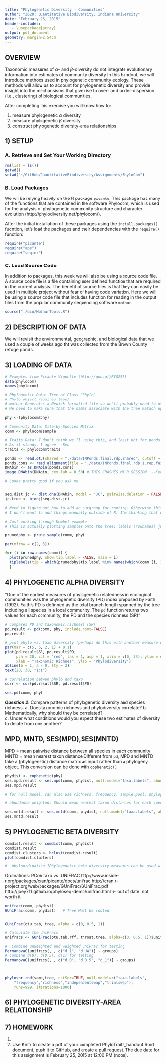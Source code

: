 ```yaml
---
title: "Phylogenetic Diversity - Communities"
author: "Z620: Quantitative Biodiversity, Indiana University"
date: "February 26, 2015"
header-includes:
   - \usepackage{array}
output: pdf_document
geometry: margin=2.54cm
---
```


## OVERVIEW
Taxonomic measures of $\alpha$- and $\beta$-diversity do not integrate evolutionary information into estimates of community diversity 
In this handout, we will introduce methods used in phylogenetic community ecology.
These methods will allow us to account for phylogenetic diversity and provide insight into the mechansisms that give rise to over- and under-dispersion (i.e., clustering) of biological communities. 

After completing this exercise you will know how to:

1.  measure phylogenetic $\alpha$ diversity
2.  measure phylogenetic $\beta$ diversity
3.  construct phylogenetic diversity-area relationships

## 1) SETUP
### A. Retrieve and Set Your Working Directory

```r
rm(list = ls())
getwd()
setwd("~/GitHub/QuantitativeBiodiversity/Assignments/PhyloCom")
```

### B. Load Packages 
We wil be relying heavily on the R package `picante`. 
This package has many of the functions that are contained in the software Phylocom, which is used for the analysis of phylogenetic community structure and character evolution (http://phylodiversity.net/phylocom/).

After the initial installation of these packages using the `install.packages()` fucntion, let's load the packages and their dependencies with the `require()` function:

```r

require("picante")                
require("ape")                    
require("seqinr")                 
```

### C. Load Source Code
In addition to packages, this week we will also be using a source code file.
A source code file is a file containing user defined function that are required in the current analysis.
The benefit of source files is that they can easily be used in multiple project without fear of having code variation.
Here we will be using a source code file that includes function for reading in the output files from the popular community sequencing software `mothur`.

```r
source("./bin/MothurTools.R")
```

## 2) DESCRIPTION OF DATA
We will revisit the environmental, geographic, and biological data that we used a couple of weeks ago tht was collected from the Brown County refuge ponds. 

## 3) LOADING OF DATA
```r
# Examples from Picante Vignette (http://goo.gl/EYOZ55)
data(phylocom)
names(phylocom)

# Phylogentic Data: Tree of Class "Phylo"
# Phylo object requires {ape}
# mothur Generates a Newick formatted file so we'll probably need to use the `read.tree` function in {ape}
# We need to make sure that the names associate with the tree matach up with the names in the site-by-species matrix in `comm` below. 

phy <-(phylocom$phy)

# Community Data: Site-by-Species Matrix
comm <- phylocom$sample

# Traits Data: I don't think we'll using this, and least not for ponds --Jay(?)
# As it stands, I agree --Ken
traits <- phylocom$traits

ponds <- read.otu(shared = "./data/INPonds.final.rdp.shared", cutoff = "1")
ponds.cons <- read.alignment(file = "./data/INPonds.final.rdp.1.rep.fasta", format = "fasta")  
DNAbin <- as.DNAbin(ponds.cons) 
image.DNAbin(DNAbin, cex.lab = 0.50) # THIS CRASHES MY R SESSION  --Ken

# Looks pretty good if you ask me


seq.dist.jc <- dist.dna(DNAbin, model = "JC", pairwise.deletion = FALSE)
jc.tree <- bionj(seq.dist.jc)

# Need to figure out how to add an outgroup for rooting. Otherwise this looks pretty good.
# I don't want to add things manually outside of R. I'm thinking that we can just append the sequence to this file. I'll probably align an outgroup to silva first to make things easier though.


```

```r
# Just working through Kembel example
# This is actually plotting samples onto the tree; labels (rownames) just correspond to "mock" samples, which demonstrate different patterns of dispersion; "include only species present in a community data set"

prunedphy <- prune.sample(comm, phy)

par(mfrow = c(2, 3))

for (i in row.names(comm)) {
  plot(prunedphy, show.tip.label = FALSE, main = i) 
  tiplabels(tip = which(prunedphy$tip.label %in% names(which(comm [i, ] > 0))), pch = 19, cex = 2)
  }
```

## 4) PHYLOGENETIC ALPHA DIVERSITY
"One of the earliest measures of phylogenetic relatedness in ecological communities
was the phylogenetic diversity (PD) index proposed by Faith (1992). 
Faith's PD is definned as the total branch length spanned by the tree including all species in a local community. 
The `pd` function returns two values for each community, the PD and the
species richness (SR)"

```r
# compares PD and taxonomic richness (SR)
pd.result <- pd(comm, phy, include.root=FALSE)
pd.result
```


```r
# plot phylo vs. taxo diversity (perhaps do this with another measure of alpha diversity; also maybe revisit rarified richness estiates?)
par(mar = c(5, 5, 2, 1) + 0.1)
plot(pd.result$SR, pd.result$PD, 
     pch = 20, col = "red", las = 1, asp = 1, xlim = c(0, 35), ylim = c(0, 35),
     xlab = "Taxonomic Richnes", ylab = "Phylodiversity") 
abline(b = 1, a = 0, lty = 2)
text(20, 30, "1:1")

# correlation betwen phylo and taxo
corr <- cor(pd.result$SR, pd.result$PD)

ses.pd(comm, phy)
```

***Question 2***: Compare patterns of phylogenetic diversity and species richness. 
a.  Does taxonomic richness and phylodiversity correlate?
b.  Mathematically, why should they be correlated?  
c.  Under what conditions would you expect these two estimates of diversity to deiate from one another?

## MPD, MNTD, SES(MPD),SES(MNTD)
MPD = mean pairwise distance between all species in each community
MNTD = mean nearest taxon distance
Different from `pd`, MPD and MNTD take a (phylogenetic) distance matrix as input rather than a phylogeny object. 
This conversion can be done with `cophenetic()`

```r
phydist <- cophenetic(phy)
ses.mpd.result <- ses.mpd(comm, phydist, null.model="taxa.labels", abundance.weighted = FALSE, runs = 99)
ses.mpd.result

# for null model, can also use richness, frequency, sample.pool, phylogeny.pool, independentswa, and trialswap

# abundance weighted: Should mean nearest taxon distances for each species be weighted by species abundance? (default = FALSE)

ses.mntd.result <- ses.mntd(comm, phydist, null.model="taxa.labels", abundance.weighted = FALSE, runs = 99)
ses.mntd.result
```

## 5) PHYLOGENETIC BETA DIVERSITY 

```r
comdist.result <- comdist(comm, phydist)
comdist.result
comdist.clusters <- hclust(comdist.result)
plot(comdist.clusters)

#  phyloordination ?Phylogenetic beta diversity measures can be used with any method based onvmeasuring among-community distances. For example, they could be used in a cluster analysis or phyloordination to group communities based on their evolutionaryvsimilarity, or they could be compared with spatial or environmental distances separating communities using a Mantel test. The code below calculates MPD betweenvpairs of communities, and uses these phylogenetic distances to cluster communities based on their phylogenetic similarity:
```

Ordinations: PCoA taxo  vs. UNIFRAC
http://www.inside-r.org/packages/cran/picante/docs/unifrac
http://cran.r-project.org/web/packages/GUniFrac/GUniFrac.pdf
http://joey711.github.io/phyloseq-demo/unifrac.html  <- out of date. not worth it

```r

unifrac(comm, phydist)
GUniFrac(comm, phydist)   # Tree Must be rooted


GUniFrac(otu.tab, tree, alpha = c(0, 0.5, 1))

# Calculate the UniFracs
unifracs <- GUniFrac(otu.tab.rff, throat.tree, alpha=c(0, 0.5, 1))$unifracs

#  Combine unweighted and weighted UniFrac for testing
PermanovaG(unifracs[, , c("d_1", "d_UW")] ~ groups)
# Combine d(0), d(0.5), d(1) for testing
PermanovaG(unifracs[, , c("d_0", "d_0.5", "d_1")] ~ groups)



phylosor.rnd(samp,tree, cstSor=TRUE, null.model=c("taxa.labels",
    "frequency","richness","independentswap","trialswap"),
    runs=999, iterations=1000)

```


## 6) PHYLOGENETIC DIVERSITY-AREA RELATIONSHIP



## 7) HOMEWORK

1.  
2.  Use Knitr to create a pdf of your completed PhyloTraits_handout.Rmd document, push it to GitHub, and create a pull request.
The due date for this assignment is February 25, 2015 at 12:00 PM (noon).

